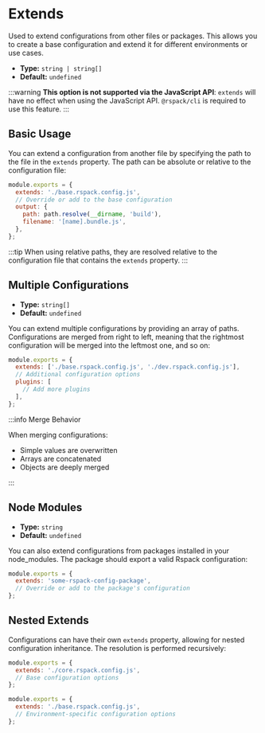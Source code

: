 
<WebpackLicense from="https://webpack.js.org/configuration/configuration-types/#exporting-multiple-configurations" />

# Extends

Used to extend configurations from other files or packages. This allows you to create a base configuration and extend it for different environments or use cases.

- **Type:** `string | string[]`
- **Default:** `undefined`

:::warning
**This option is not supported via the JavaScript API**: `extends` will have no effect when using the JavaScript API. `@rspack/cli` is required to use this feature.
:::

## Basic Usage

You can extend a configuration from another file by specifying the path to the file in the `extends` property. The path can be absolute or relative to the configuration file:

```js title="rspack.config.js"
module.exports = {
  extends: './base.rspack.config.js',
  // Override or add to the base configuration
  output: {
    path: path.resolve(__dirname, 'build'),
    filename: '[name].bundle.js',
  },
};
```

:::tip
When using relative paths, they are resolved relative to the configuration file that contains the `extends` property.
:::

## Multiple Configurations

- **Type:** `string[]`
- **Default:** `undefined`

You can extend multiple configurations by providing an array of paths. Configurations are merged from right to left, meaning that the rightmost configuration will be merged into the leftmost one, and so on:

```js title="rspack.config.js"
module.exports = {
  extends: ['./base.rspack.config.js', './dev.rspack.config.js'],
  // Additional configuration options
  plugins: [
    // Add more plugins
  ],
};
```

:::info Merge Behavior

When merging configurations:

- Simple values are overwritten
- Arrays are concatenated
- Objects are deeply merged

:::

## Node Modules

- **Type:** `string`
- **Default:** `undefined`

You can also extend configurations from packages installed in your node_modules. The package should export a valid Rspack configuration:

```js title="rspack.config.js"
module.exports = {
  extends: 'some-rspack-config-package',
  // Override or add to the package's configuration
};
```

## Nested Extends

Configurations can have their own `extends` property, allowing for nested configuration inheritance. The resolution is performed recursively:

```js title="base.rspack.config.js"
module.exports = {
  extends: './core.rspack.config.js',
  // Base configuration options
};
```

```js title="rspack.config.js"
module.exports = {
  extends: './base.rspack.config.js',
  // Environment-specific configuration options
};
```
